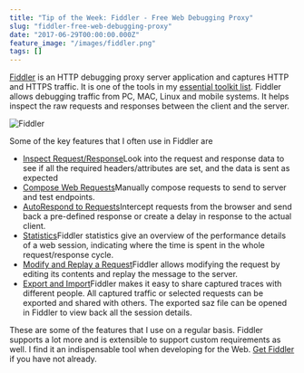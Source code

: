 ```yaml
---
title: "Tip of the Week: Fiddler - Free Web Debugging Proxy"
slug: "fiddler-free-web-debugging-proxy"
date: "2017-06-29T00:00:00.000Z"
feature_image: "/images/fiddler.png"
tags: []
---
```


[Fiddler](http://www.telerik.com/fiddler) is an HTTP debugging proxy server application and captures HTTP and HTTPS traffic. It is one of the tools in my [essential toolkit list](__GHOST_URL__/blog/tools-that-I-use/). Fiddler allows debugging traffic from PC, MAC, Linux and mobile systems. It helps inspect the raw requests and responses between the client and the server.

![Fiddler](/images/fiddler_inspectors.png)

Some of the key features that I often use in Fiddler are

*   [Inspect Request/Response](http://docs.telerik.com/fiddler/Observe-Traffic/Tasks/ViewSessionContent)Look into the request and response data to see if all the required headers/attributes are set, and the data is sent as expected
*   [Compose Web Requests](__GHOST_URL__/blog/using-fiddler-to-help-in-manual-testing/)Manually compose requests to send to server and test endpoints.
*   [AutoRespond to Requests](__GHOST_URL__/blog/simulating-delays-in-http-calls-for-manual-tests/)Intercept requests from the browser and send back a pre-defined response or create a delay in response to the actual client.
*   [Statistics](http://docs.telerik.com/fiddler/Observe-Traffic/Tasks/ViewSessionStatistics)Fiddler statistics give an overview of the performance details of a web session, indicating where the time is spent in the whole request/response cycle.
*   [Modify and Replay a Request](http://docs.telerik.com/fiddler/Generate-Traffic/Tasks/ResendRequest)Fiddler allows modifying the request by editing its contents and replay the message to the server.
*   [Export and Import](http://docs.telerik.com/fiddler/Save-And-Load-Traffic/Tasks/CreateSAZ)Fiddler makes it easy to share captured traces with different people. All captured traffic or selected requests can be exported and shared with others. The exported saz file can be opened in Fiddler to view back all the session details.

These are some of the features that I use on a regular basis. Fiddler supports a lot more and is extensible to support custom requirements as well. I find it an indispensable tool when developing for the Web. [Get Fiddler](https://www.telerik.com/download/fiddler) if you have not already.